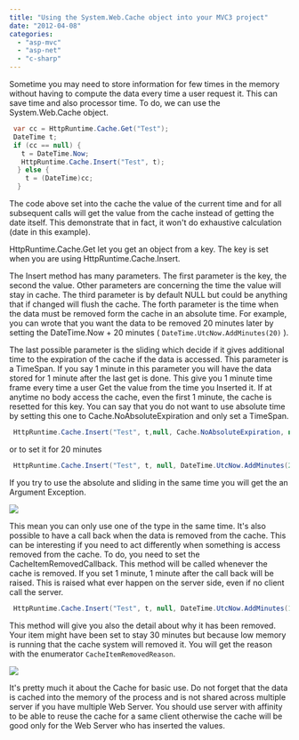 ```yaml
---
title: "Using the System.Web.Cache object into your MVC3 project"
date: "2012-04-08"
categories: 
  - "asp-mvc"
  - "asp-net"
  - "c-sharp"
---
```


Sometime you may need to store information for few times in the memory without having to compute the data every time a user request it. This can save time and also processor time. To do, we can use the System.Web.Cache object.


```csharp
 var cc = HttpRuntime.Cache.Get("Test"); 
 DateTime t; 
 if (cc == null) { 
   t = DateTime.Now; 
   HttpRuntime.Cache.Insert("Test", t); 
  } else { 
    t = (DateTime)cc; 
  } 
``` 

The code above set into the cache the value of the current time and for all subsequent calls will get the value from the cache instead of getting the date itself. This demonstrate that in fact, it won't do exhaustive calculation (date in this example).

HttpRuntime.Cache.Get let you get an object from a key. The key is set when you are using HttpRuntime.Cache.Insert.

The Insert method has many parameters. The first parameter is the key, the second the value. Other parameters are concerning the time the value will stay in cache. The third parameter is by default NULL but could be anything that if changed will flush the cache. The forth parameter is the time when the data must be removed form the cache in an absolute time. For example, you can wrote that you want the data to be removed 20 minutes later by setting the DateTime.Now + 20 minutes ( `DateTime.UtcNow.AddMinutes(20)` ).

The last possible parameter is the sliding which decide if it gives additional time to the expiration of the cache if the data is accessed. This parameter is a TimeSpan. If you say 1 minute in this parameter you will have the data stored for 1 minute after the last get is done. This give you 1 minute time frame every time a user Get the value from the time you Inserted it. If at anytime no body access the cache, even the first 1 minute, the cache is resetted for this key. You can say that you do not want to use absolute time by setting this one to Cache.NoAbsoluteExpiration and only set a TimeSpan.


```csharp
 HttpRuntime.Cache.Insert("Test", t,null, Cache.NoAbsoluteExpiration, new TimeSpan(0,0,1,0)); 
```

or to set it for 20 minutes


```csharp
 HttpRuntime.Cache.Insert("Test", t, null, DateTime.UtcNow.AddMinutes(20), Cache.NoSlidingExpiration); 
```

If you try to use the absolute and sliding in the same time you will get the an Argument Exception.

![](/images/blog/cannotuseSlidingwithabsolute-400x138.png)

This mean you can only use one of the type in the same time. It's also possible to have a call back when the data is removed from the cache. This can be interesting if you need to act differently when something is access removed from the cache. To do, you need to set the CacheItemRemovedCallback. This method will be called whenever the cache is removed. If you set 1 minute, 1 minute after the call back will be raised. This is raised what ever happen on the server side, even if no client call the server.


```csharp
 HttpRuntime.Cache.Insert("Test", t, null, DateTime.UtcNow.AddMinutes(1), Cache.NoSlidingExpiration, CacheItemPriority.Normal, onRemoveCallback); 
```

This method will give you also the detail about why it has been removed. Your item might have been set to stay 30 minutes but because low memory is running that the cache system will removed it. You will get the reason with the enumerator `CacheItemRemovedReason`.

![](/images/blog/reason-400x174.png)

It's pretty much it about the Cache for basic use. Do not forget that the data is cached into the memory of the process and is not shared across multiple server if you have multiple Web Server. You should use server with affinity to be able to reuse the cache for a same client otherwise the cache will be good only for the Web Server who has inserted the values.
